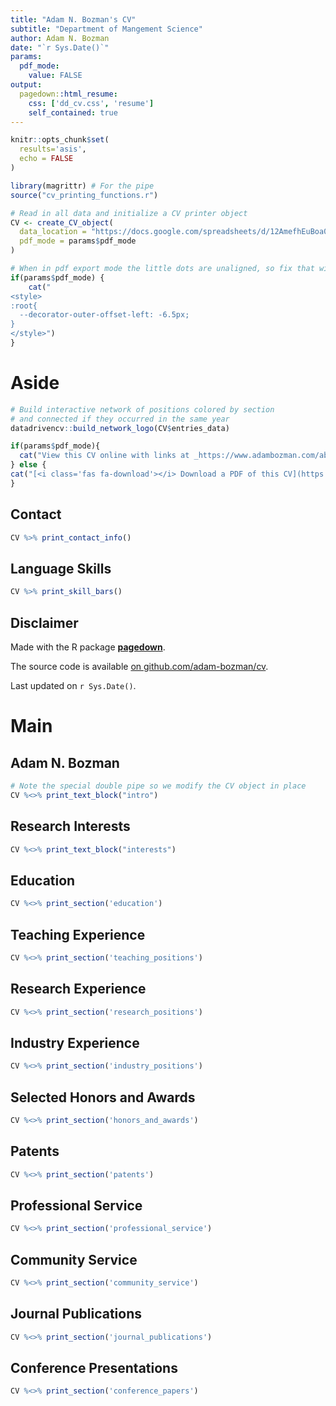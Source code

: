 ```yaml
---
title: "Adam N. Bozman's CV"
subtitle: "Department of Mangement Science"
author: Adam N. Bozman
date: "`r Sys.Date()`"
params:
  pdf_mode:
    value: FALSE
output:
  pagedown::html_resume:
    css: ['dd_cv.css', 'resume']
    self_contained: true
---
```


```r
knitr::opts_chunk$set(
  results='asis', 
  echo = FALSE
)

library(magrittr) # For the pipe
source("cv_printing_functions.r")

# Read in all data and initialize a CV printer object
CV <- create_CV_object(
  data_location = "https://docs.google.com/spreadsheets/d/12AmefhEuBoa0XrE_HuAGE4WOpjTIaLa_lIOwkKJKWy4/edit?usp=sharing",  
  pdf_mode = params$pdf_mode
)

```


```r
# When in pdf export mode the little dots are unaligned, so fix that with some conditional CSS.
if(params$pdf_mode) {
    cat("
<style>
:root{
  --decorator-outer-offset-left: -6.5px;
}
</style>")
}
```


Aside
================================================================================

```r
# Build interactive network of positions colored by section
# and connected if they occurred in the same year
datadrivencv::build_network_logo(CV$entries_data)
```


```r
if(params$pdf_mode){
  cat("View this CV online with links at _https://www.adambozman.com/about/cv.html/")
} else {
cat("[<i class='fas fa-download'></i> Download a PDF of this CV](https://github.com/adam-bozman/curriculum-vitae/cv.pdf)")
}
```

Contact {#contact}
--------------------------------------------------------------------------------

```r
CV %>% print_contact_info()
```



Language Skills {#skills}
--------------------------------------------------------------------------------

```r
CV %>% print_skill_bars()
```



Disclaimer {#disclaimer}
--------------------------------------------------------------------------------

Made with the R package [**pagedown**](https://github.com/rstudio/pagedown). 

The source code is available [on github.com/adam-bozman/cv](https://github.com/adam-bozman/curriculum-vitae).

Last updated on `r Sys.Date()`.



Main
================================================================================

Adam N. Bozman {#title}
--------------------------------------------------------------------------------

```r
# Note the special double pipe so we modify the CV object in place
CV %<>% print_text_block("intro") 
```



Research Interests {data-icon=bookmark}
--------------------------------------------------------------------------------

```r
CV %<>% print_text_block("interests")

```



Education {data-icon=graduation-cap data-concise=true}
--------------------------------------------------------------------------------

```r
CV %<>% print_section('education')
```



Teaching Experience {data-icon=chalkboard-teacher}
--------------------------------------------------------------------------------

<!-- ::: aside -->
<!-- ```{r} -->
<!-- CV %<>% print_text_block('teaching_experience_aside') -->
<!-- ``` -->
<!-- ::: -->

```r
CV %<>% print_section('teaching_positions')
```



Research Experience {data-icon=laptop}
--------------------------------------------------------------------------------

```r
CV %<>% print_section('research_positions')
```



Industry Experience {data-icon=suitcase}
--------------------------------------------------------------------------------

<!-- ::: aside -->
<!-- ```{r} -->
<!-- CV %<>% print_text_block('industry_experience_aside') -->
<!-- ``` -->
<!-- ::: -->

```r
CV %<>% print_section('industry_positions')
```

<!-- These breaks just force a new page so section doesnt get cut off -->
<!-- <br> -->

<!-- Selected Data Science Writing {data-icon=chart-line} -->
<!-- -------------------------------------------------------------------------------- -->

<!-- ::: aside -->
<!-- ```{r} -->
<!-- CV %<>% print_text_block('data_science_writing_aside') -->
<!-- ``` -->
<!-- ::: -->

<!-- ```{r} -->
<!-- CV %<>% print_section('data_science_writings') -->
<!-- ``` -->


<!-- Selected Press (About)  {data-icon=newspaper} -->
<!-- -------------------------------------------------------------------------------- -->

<!-- ```{r} -->
<!-- CV %<>% print_section('about_me_press') -->
<!-- ``` -->


<!-- Selected Press (By)  {data-icon=newspaper} -->
<!-- -------------------------------------------------------------------------------- -->

<!-- ```{r} -->
<!-- CV %<>% print_section('by_me_press') -->
<!-- ``` -->


Selected Honors and Awards {data-icon=trophy}
--------------------------------------------------------------------------------

```r
CV %<>% print_section('honors_and_awards')
```


Patents {data-icon=gavel}
--------------------------------------------------------------------------------


```r
CV %<>% print_section('patents')
```


Professional Service {data-icon=gift}
--------------------------------------------------------------------------------

```r
CV %<>% print_section('professional_service')
```


Community Service {data-icon=address-book}
--------------------------------------------------------------------------------

```r
CV %<>% print_section('community_service')
```


Journal Publications {data-icon=book}
--------------------------------------------------------------------------------

```r
CV %<>% print_section('journal_publications')
```


Conference Presentations {data-icon=paper-plane}
--------------------------------------------------------------------------------

```r
CV %<>% print_section('conference_papers')
```
